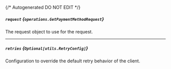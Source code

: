 {/* Autogenerated DO NOT EDIT  */}

##### `request` *{`operations.GetPaymentMethodRequest`}*
The request object to use for the request.
<Collapsible>
    <GetPaymentMethodRequest/>
</Collapsible>

---
##### `retries` *{`Optional[utils.RetryConfig]`}*
Configuration to override the default retry behavior of the client.
<Collapsible>
    <Retryconfig/>
</Collapsible>


